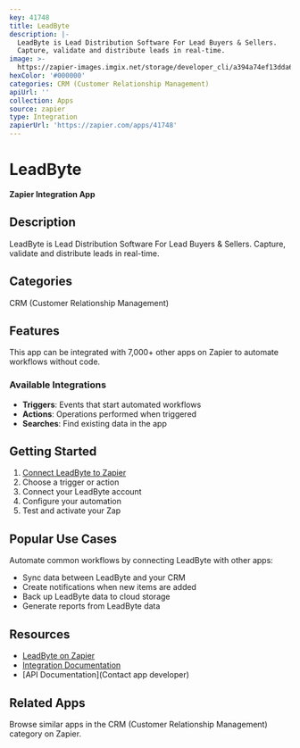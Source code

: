 ```yaml
---
key: 41748
title: LeadByte
description: |-
  LeadByte is Lead Distribution Software For Lead Buyers & Sellers.
  Capture, validate and distribute leads in real-time.
image: >-
  https://zapier-images.imgix.net/storage/developer_cli/a394a74ef13dda66cfa4885529dcca32.png?auto=format%2Ccompress&ixlib=python-3.0.0&q=50
hexColor: '#000000'
categories: CRM (Customer Relationship Management)
apiUrl: ''
collection: Apps
source: zapier
type: Integration
zapierUrl: 'https://zapier.com/apps/41748'
---
```

# LeadByte

**Zapier Integration App**

## Description

LeadByte is Lead Distribution Software For Lead Buyers & Sellers.
Capture, validate and distribute leads in real-time.

## Categories

CRM (Customer Relationship Management)

## Features

This app can be integrated with 7,000+ other apps on Zapier to automate workflows without code.

### Available Integrations

- **Triggers**: Events that start automated workflows
- **Actions**: Operations performed when triggered
- **Searches**: Find existing data in the app

## Getting Started

1. [Connect LeadByte to Zapier](https://zapier.com/apps/41748)
2. Choose a trigger or action
3. Connect your LeadByte account
4. Configure your automation
5. Test and activate your Zap

## Popular Use Cases

Automate common workflows by connecting LeadByte with other apps:

- Sync data between LeadByte and your CRM
- Create notifications when new items are added
- Back up LeadByte data to cloud storage
- Generate reports from LeadByte data

## Resources

- [LeadByte on Zapier](https://zapier.com/apps/41748)
- [Integration Documentation](https://zapier.com/apps/41748/integrations)
- [API Documentation](Contact app developer)

## Related Apps

Browse similar apps in the CRM (Customer Relationship Management) category on Zapier.
